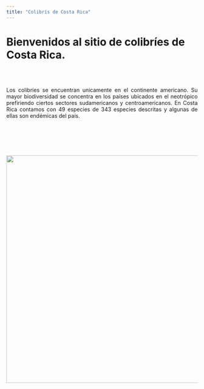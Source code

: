 ---
title: "Colibrís de Costa Rica"
---

# Bienvenidos al sitio de colibríes de Costa Rica.

\
\
<p align="justify">
 Los colibríes se encuentran unicamente en el continente americano. Su mayor biodiversidad se concentra en los países ubicados en el neotrópico prefiriendo ciertos sectores sudamericanos y centroamericanos. En Costa Rica contamos con 49 especies de 343 especies descritas y algunas de ellas son endémicas del país.
</p>
\
\
\
\

<p align="center">
![](imagenes/colibris.jpg){width=600px}
</p>

\
\
\
\


